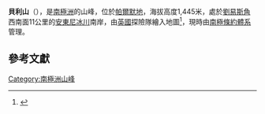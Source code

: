 {{Coord|70|0|S|63|13|W|source:GNIS|display=title}}

'''貝利山'''（{{lang-en|Mount Bailey}}），是[[南極洲|南極洲]]的山峰，位於[[帕爾默地|帕爾默地]]，海拔高度1,445米，處於[[劉易斯角|劉易斯角]]西南面11公里的[[安東尼冰川|安東尼冰川]]南岸，由[[英國|英國]]探險隊繪入地圖<ref>{{cite gnis | type = antarid | id = 836| name = 貝利山 | accessdate = 2011-05-17}}</ref>，現時由[[南極條約體系|南極條約體系]]管理。

==參考文獻==
{{reflist}}

{{Antarctica-geo-stub}}
[[Category:南極洲山峰|Category:南極洲山峰]]